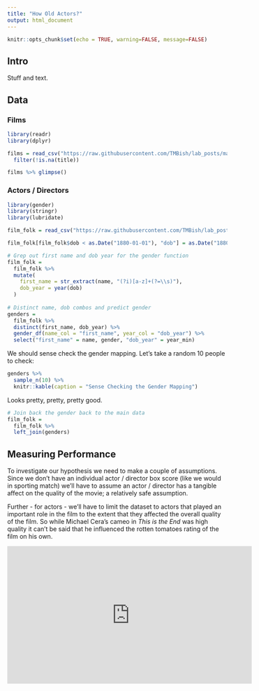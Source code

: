 ```yaml
---
title: "How Old Actors?"
output: html_document
---
```


```r
knitr::opts_chunk$set(echo = TRUE, warning=FALSE, message=FALSE)
```

## Intro

Stuff and text.

## Data

### Films

```r
library(readr)
library(dplyr)

films = read_csv("https://raw.githubusercontent.com/TMBish/lab_posts/master/01_actor_careers/full_film_data.csv") %>%
  filter(!is.na(title))

films %>% glimpse()

```

### Actors / Directors

```r

library(gender)
library(stringr)
library(lubridate)

film_folk = read_csv("https://raw.githubusercontent.com/TMBish/lab_posts/master/01_actor_careers/actors_directors.csv")

film_folk[film_folk$dob < as.Date("1880-01-01"), "dob"] = as.Date("1880-01-01")

# Grep out first name and dob year for the gender function
film_folk = 
  film_folk %>%
  mutate(
    first_name = str_extract(name, "(?i)[a-z]+(?=\\s)"),
    dob_year = year(dob)
  )
  
# Distinct name, dob combos and predict gender
genders = 
  film_folk %>% 
  distinct(first_name, dob_year) %>%
  gender_df(name_col = "first_name", year_col = "dob_year") %>%
  select("first_name" = name, gender, "dob_year" = year_min)

```

We should sense check the gender mapping. Let's take a random 10 people to check:

```r
genders %>%
  sample_n(10) %>%
  knitr::kable(caption = "Sense Checking the Gender Mapping")

```

Looks pretty, pretty, pretty good.

```r
# Join back the gender back to the main data
film_folk = 
  film_folk %>%
  left_join(genders)

```

## Measuring Performance

To investigate our hypothesis we need to make a couple of assumptions. Since we don't have an individual actor / director box score (like we would in sporting match) we'll have to assume an actor / director has a tangible affect on the quality of the movie; a relatively safe assumption.

Further - for actors - we'll have to limit the dataset to actors that played an important role in the film to the extent that they affected the overall quality of the film. So while Michael Cera's cameo in *This is the End* was high quality it can't be said that he influenced the rotten tomatoes rating of the film on his own.

<iframe width="560" height="315" src="https://www.youtube.com/v/qIKPJlKHKxg" frameborder="0" allowfullscreen></iframe>









